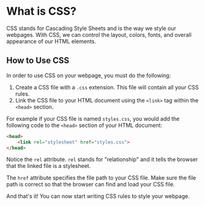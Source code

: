 # What is CSS?
CSS stands for Cascading Style Sheets and is the way we style our webpages. With CSS, we can control the layout, colors, fonts, and overall appearance of our HTML elements.

## How to Use CSS
In order to use CSS on your webpage, you must do the following:
1. Create a CSS file with a `.css` extension. This file will contain all your CSS rules.
2. Link the CSS file to your HTML document using the `<link>` tag within the `<head>` section.
   
For example if your CSS file is named `styles.css`, you would add the following code to the `<head>` section of your HTML document:

```html
<head>
    <link rel="stylesheet" href="styles.css">
</head>
```

Notice the `rel` attribute. `rel` stands for "relationship" and it tells the browser that the linked file is a stylesheet.

The `href` attribute specifies the file path to your CSS file. Make sure the file path is correct so that the browser can find and load your CSS file.

And that's it! You can now start writing CSS rules to style your webpage.
